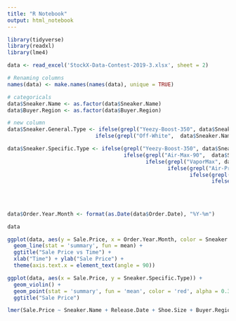 ```yaml
---
title: "R Notebook"
output: html_notebook
---
```



```r
library(tidyverse)
library(readxl)
library(lme4)
```


```r
data <- read_excel('StockX-Data-Contest-2019-3.xlsx', sheet = 2)

# Renaming columns
names(data) <- make.names(names(data), unique = TRUE)

# categoricals
data$Sneaker.Name <- as.factor(data$Sneaker.Name)
data$Buyer.Region <- as.factor(data$Buyer.Region)

# new column
data$Sneaker.General.Type <- ifelse(grepl("Yeezy-Boost-350", data$Sneaker.Name), "Adidas Yeezy", 
                            ifelse(grepl("Off-White",  data$Sneaker.Name), "Nike Off White","no"))

data$Sneaker.Specific.Type <- ifelse(grepl("Yeezy-Boost-350", data$Sneaker.Name), "Yeezy", 
                                     ifelse(grepl("Air-Max-90",  data$Sneaker.Name), "Air Max 90",
                                            ifelse(grepl("VaporMax", data$Sneaker.Name), "VaporMax",
                                                   ifelse(grepl("Air-Presto", data$Sneaker.Name), "Air Presto",
                                                          ifelse(grepl("Air-Jordan-1", data$Sneaker.Name), "Air Jordan 1",
                                                                 ifelse(grepl("Blazer", data$Sneaker.Name), "Blazer",
                                                                        ifelse(grepl("Air-Force", data$Sneaker.Name),"Air Force 1",
                                                                               ifelse(grepl("Air-Max-97", data$Sneaker.Name),"Air Max 97",
                                                                                      ifelse(grepl("Hyperdunk", data$Sneaker.Name),"Hyperdunk 2017",
                                                                                             ifelse(grepl("Zoom-Fly", data$Sneaker.Name),"Zoom Fly","no"))))))))))
data$Order.Year.Month <- format(as.Date(data$Order.Date), "%Y-%m")

data

```

```r
ggplot(data, aes(y = Sale.Price, x = Order.Year.Month, color = Sneaker.Specific.Type, group = Sneaker.Specific.Type)) + 
  geom_line(stat = 'summary', fun = mean) + 
  ggtitle("Sale Price vs Time") +
  xlab("Time") + ylab("Sale Price") +
  theme(axis.text.x = element_text(angle = 90))
```

```r
ggplot(data, aes(x = Sale.Price, y = Sneaker.Specific.Type)) + 
  geom_violin() + 
  geom_point(stat = 'summary', fun = 'mean', color = 'red', alpha = 0.3) +
  ggtitle("Sale Price")

```

```r
lmer(Sale.Price ~ Sneaker.Name + Release.Date + Shoe.Size + Buyer.Region, data = data)
```

